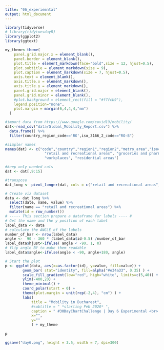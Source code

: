 ```yaml
---
title: "06_experiemntal"
output: html_document
---
```


```r
library(tidyverse)
# library(tidytuesdayR)
library(ggplot2)
library(ggtext)

my_theme<-theme(
    panel.grid.major.x = element_blank(),
    panel.border = element_blank(),
    plot.title = element_markdown(face="bold",size = 12, hjust=0.5),
    plot.subtitle = element_markdown(size = 9),
    plot.caption = element_markdown(size = 7, hjust=0.5),
    axis.text = element_blank(),
    axis.title.x = element_markdown(),
    axis.title.y = element_markdown(),
    panel.grid.major = element_blank(),
    panel.grid.minor = element_blank(),
    #plot.background = element_rect(fill = "#f7fcb9"),
    legend.position="none",
    plot.margin = margin(6,4,4,4,"mm")
  )

```

```r
#import data from https://www.google.com/covid19/mobility/
dat<-read_csv("data/Global_Mobility_Report.csv") %>% 
  data.frame() %>% 
  filter(country_region_code=='RO',iso_3166_2_code=="RO-B")


```

```r
#simpler names
names(dat) <- c("code","country","region1","region2","metro_area","isocode","censuscode","place_id", "date",
                  "retail and recreational areas", "groceries and pharmacies", "parks", "transit stations",
                  "workplaces", "residential areas")

#keep only needed cols
dat <- dat[,9:15]

#transpose
dat_long <- pivot_longer(dat, cols = c("retail and recreational areas", "groceries and pharmacies", "parks", "transit stations", "workplaces", "residential areas"))
```



```r
# Create viz dataset
data <- dat_long %>% 
  select(date, name, value) %>% 
  filter(name == "retail and recreational areas") %>% 
  mutate(id = row_number())
# ----- This section prepare a dataframe for labels ---- #
# Get the name and the y position of each label
label_data <- data
# calculate the ANGLE of the labels
number_of_bar <- nrow(label_data)
angle <-  90 - 360 * (label_data$id-0.5) /number_of_bar
label_data$hjust<-ifelse( angle < -90, 1, 0)
# flip angle BY to make them readable
label_data$angle<-ifelse(angle < -90, angle+180, angle)


```


```r
# Start the plot
p <- ggplot(data, aes(x=as.factor(id), y=value, fill=value)) +    
        geom_bar( stat="identity", fill=alpha("#e34a33", 0.35) ) +
        scale_fill_gradient(low="red", high="white", limits=c(5,40)) +
        ylim(-400,20) +
        theme_minimal() +
        coord_polar(start = 0) +
        theme(plot.margin = unit(rep(-2,4), "cm") ) +
        labs(
            title = "Mobility in Bucharest",
            #subtitle = " *starting Feb 2020* ",
            caption = " #30DayChartChallenge | Day 6 Experimental <br> Data Source: Google Mobility Report",
            x="",
            y=""
            ) + my_theme 
 
p

ggsave("day6.png", height = 3.5, width = 7, dpi=300)

```

